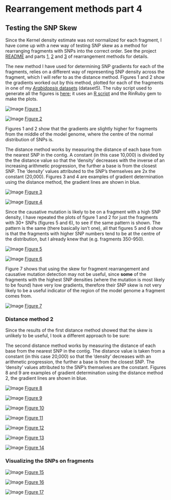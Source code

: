 Rearrangement methods part 4
========================================================

Testing the SNP Skew
--------

Since the Kernel density estimate was not normalized for each fragment, I have come up with a new way of testing SNP skew as a method for rearranging fragments with SNPs into the correct order. See the project [README](https://github.com/edwardchalstrey1/fragmented_genome_with_snps/blob/master/README.md) and parts [1](https://github.com/edwardchalstrey1/fragmented_genome_with_snps/blob/master/writeup/rearrangement_methods.md), [2](https://github.com/edwardchalstrey1/fragmented_genome_with_snps/blob/master/writeup/p2_rearrangement_methods.md) and [3](https://github.com/edwardchalstrey1/fragmented_genome_with_snps/blob/master/writeup/p3_rearrangement_methods.md) of rearrangement methods for details.

The new method I have used for determining SNP gradients for each of the fragments, relies on a different way of representing SNP density across the fragment, which I will refer to as the distance method. Figures 1 and 2 show the gradients worked out by this method, plotted for each of the fragments in one of my [*Arabidopsis* datasets](https://github.com/edwardchalstrey1/fragmented_genome_with_snps/blob/master/writeup/arabidopsis_chromosome4.md) (dataset5). The ruby script used to generate all the figures is [here](https://github.com/edwardchalstrey1/fragmented_genome_with_snps/blob/master/skew_scatta.rb); it uses an [R script](https://github.com/edwardchalstrey1/fragmented_genome_with_snps/blob/master/skew_scatter.R) and the RinRuby gem to make the plots.

![Image](https://github.com/edwardchalstrey1/fragmented_genome_with_snps/blob/master/arabidopsis_datasets/dataset5/figures/skew_scatter_abs_1_10000_d1_m0.5.png?raw=true)
[Figure 1](https://github.com/edwardchalstrey1/fragmented_genome_with_snps/blob/master/arabidopsis_datasets/dataset5/figures/skew_scatter_abs_1_10000_d1_m0.5.png)

![Image](https://github.com/edwardchalstrey1/fragmented_genome_with_snps/blob/master/arabidopsis_datasets/dataset5/figures/skew_scatter_grad_1_10000_d1_m0.5.png?raw=true)
[Figure 2](https://github.com/edwardchalstrey1/fragmented_genome_with_snps/blob/master/arabidopsis_datasets/dataset5/figures/skew_scatter_grad_1_10000_d1_m0.5.png)

Figures 1 and 2 show that the gradients are slightly higher for fragments from the middle of the model genome, where the centre of the normal distribution of SNPs is.

The distance method works by measuring the distance of each base from the nearest SNP in the contig. A constant (in this case 10,000) is divided by the the distance value so that the 'density' decreases with the inverse of an increasing arithmetic progression, the further a base is from the closest SNP. The 'density' values attributed to the SNP's themselves are 2x the constant (20,000). Figures 3 and 4 are examples of gradient determination using the distance method, the gradient lines are shown in blue.

![Image](https://github.com/edwardchalstrey1/fragmented_genome_with_snps/blob/master/arabidopsis_datasets/dataset5/figures/example_gradient_f681_mins1_d1_m0.5.png?raw=true)
[Figure 3](https://github.com/edwardchalstrey1/fragmented_genome_with_snps/blob/master/arabidopsis_datasets/dataset5/figures/example_gradient_f681_mins1_d1_m0.5.png)

![Image](https://github.com/edwardchalstrey1/fragmented_genome_with_snps/blob/master/arabidopsis_datasets/dataset5/figures/example_gradient_f258_mins1_d1_m0.5.png?raw=true)
[Figure 4](https://github.com/edwardchalstrey1/fragmented_genome_with_snps/blob/master/arabidopsis_datasets/dataset5/figures/example_gradient_f258_mins1_d1_m0.5.png)

Since the causative mutation is likely to be on a fragment with a high SNP density, I have repeated the plots of figure 1 and 2 for just the fragments with 30+ SNPs (figures 5 and 6), to see if the same pattern is shown. The pattern is the same (there basically isn't one), all that figures 5 and 6 show is that the fragments with higher SNP numbers tend to be at the centre of the distribution, but I already knew that (e.g. fragments 350-950).

![Image](https://github.com/edwardchalstrey1/fragmented_genome_with_snps/blob/master/arabidopsis_datasets/dataset5/figures/skew_scatter_abs_30_10000_d1_m0.5.png?raw=true)
[Figure 5](https://github.com/edwardchalstrey1/fragmented_genome_with_snps/blob/master/arabidopsis_datasets/dataset5/figures/skew_scatter_abs_30_10000_d1_m0.5.png)

![Image](https://github.com/edwardchalstrey1/fragmented_genome_with_snps/blob/master/arabidopsis_datasets/dataset5/figures/skew_scatter_grad_30_10000_d1_m0.5.png?raw=true)
[Figure 6](https://github.com/edwardchalstrey1/fragmented_genome_with_snps/blob/master/arabidopsis_datasets/dataset5/figures/skew_scatter_grad_30_10000_d1_m0.5.png)

Figure 7 shows that using the skew for fragment rearrangement and causative mutation detection may not be useful, since **some** of the fragments with the highest SNP densities (where the mutation is most likely to be found) have very low gradients, therefore their SNP skew is not very likely to be a useful indicator of the region of the model genome a fragment comes from.

![Image](https://github.com/edwardchalstrey1/fragmented_genome_with_snps/blob/master/arabidopsis_datasets/dataset5/figures/example_gradient_f729_mins30_d1_m0.5.png?raw=true)
[Figure 7](https://github.com/edwardchalstrey1/fragmented_genome_with_snps/blob/master/arabidopsis_datasets/dataset5/figures/example_gradient_f729_mins30_d1_m0.5.png)

### Distance method 2

Since the results of the first distance method showed that the skew is unlikely to be useful, I took a different approach to be sure:

The second distance method works by measuring the distance of each base from the nearest SNP in the contig. The distance value is taken from a constant (in this case 20,000) so that the 'density' decreases with an arithmetic progression, the further a base is from the closest SNP. The 'density' values attributed to the SNP's themselves are the constant. Figures 8 and 9 are examples of gradient determination using the distance method 2, the gradient lines are shown in blue.

![Image](https://github.com/edwardchalstrey1/fragmented_genome_with_snps/blob/master/arabidopsis_datasets/dataset5/figures/skew_scatter_abs_1_20000_d2.png?raw=true)
[Figure 8](https://github.com/edwardchalstrey1/fragmented_genome_with_snps/blob/master/arabidopsis_datasets/dataset5/figures/skew_scatter_abs_1_20000_d2.png)

![Image](https://github.com/edwardchalstrey1/fragmented_genome_with_snps/blob/master/arabidopsis_datasets/dataset5/figures/skew_scatter_grad_1_20000_d2.png?raw=true)
[Figure 9](https://github.com/edwardchalstrey1/fragmented_genome_with_snps/blob/master/arabidopsis_datasets/dataset5/figures/skew_scatter_grad_1_20000_d2.png)

![Image](https://github.com/edwardchalstrey1/fragmented_genome_with_snps/blob/master/arabidopsis_datasets/dataset5/figures/example_gradient_f258_mins1_d2_m0.5.png?raw=true)
[Figure 10](https://github.com/edwardchalstrey1/fragmented_genome_with_snps/blob/master/arabidopsis_datasets/dataset5/figures/example_gradient_f258_mins1_d2_m0.5.png)

![Image](https://github.com/edwardchalstrey1/fragmented_genome_with_snps/blob/master/arabidopsis_datasets/dataset5/figures/example_gradient_f681_mins1_d2_m0.5.png?raw=true)
[Figure 11](https://github.com/edwardchalstrey1/fragmented_genome_with_snps/blob/master/arabidopsis_datasets/dataset5/figures/example_gradient_f681_mins1_d2_m0.5.png)

![Image](https://github.com/edwardchalstrey1/fragmented_genome_with_snps/blob/master/arabidopsis_datasets/dataset5/figures/skew_scatter_abs_30_20000_d2.png?raw=true)
[Figure 12](https://github.com/edwardchalstrey1/fragmented_genome_with_snps/blob/master/arabidopsis_datasets/dataset5/figures/skew_scatter_abs_30_20000_d2.png)

![Image](https://github.com/edwardchalstrey1/fragmented_genome_with_snps/blob/master/arabidopsis_datasets/dataset5/figures/skew_scatter_grad_30_20000_d2.png?raw=true)
[Figure 13](https://github.com/edwardchalstrey1/fragmented_genome_with_snps/blob/master/arabidopsis_datasets/dataset5/figures/skew_scatter_grad_30_20000_d2.png)

![Image](https://github.com/edwardchalstrey1/fragmented_genome_with_snps/blob/master/arabidopsis_datasets/dataset5/figures/example_gradient_f729_mins30_d2_m0.5.png?raw=true)
[Figure 14](https://github.com/edwardchalstrey1/fragmented_genome_with_snps/blob/master/arabidopsis_datasets/dataset5/figures/example_gradient_f729_mins30_d2_m0.5.png)

### Visualizing the SNPs on fragments

![Image](https://github.com/edwardchalstrey1/fragmented_genome_with_snps/blob/master/arabidopsis_datasets/dataset5/figures/how_scatta_f258.png?raw=true)
[Figure 15](https://github.com/edwardchalstrey1/fragmented_genome_with_snps/blob/master/arabidopsis_datasets/dataset5/figures/how_scatta_f258.png)

![Image](https://github.com/edwardchalstrey1/fragmented_genome_with_snps/blob/master/arabidopsis_datasets/dataset5/figures/how_scatta_f681.png?raw=true)
[Figure 16](https://github.com/edwardchalstrey1/fragmented_genome_with_snps/blob/master/arabidopsis_datasets/dataset5/figures/how_scatta_f681.png)

![Image](https://github.com/edwardchalstrey1/fragmented_genome_with_snps/blob/master/arabidopsis_datasets/dataset5/figures/how_scatta_f729.png?raw=true)
[Figure 17](https://github.com/edwardchalstrey1/fragmented_genome_with_snps/blob/master/arabidopsis_datasets/dataset5/figures/how_scatta_f729.png)